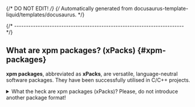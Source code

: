 {/* DO NOT EDIT! */}
{/* Automatically generated from docusaurus-template-liquid/templates/docusaurus. */}

{/* ------------------------------------------------------------------------ */}

## What are xpm packages? (xPacks) {#xpm-packages}

**xpm packages**, abbreviated as **xPacks**, are versatile,
language-neutral software packages. They have been successfully
utilised in C/C++ projects.

<details>
<summary>What the heck are xpm packages (xPacks)? Please, do not introduce another package format!</summary>

Although the initial appearance may seem complex, utilising
xpm packages is, in fact, straightforward.
The design rationale is to automate frequent
operations that occur during software development, such as the
installation of
dependencies, and to ensure reproducibility.

These packages are managed by **[xpm](https://xpack.github.io/xpm/)**
(the xPack Project Manager),
a programme that complements the **[npm](https://docs.npmjs.com/cli/)** CLI
(the popular JavaScript package manager), with new language-neutral features.

The xPacks Framework **does NOT introduce a new package format**; instead,
it uses **the same format as npm packages**, which is a collection of
files/folders and a `package.json` file with the package metadata.

**xpm** can install packages from the
same repositories as **npm**, whether public or private.

The packages (usually regular archives, but also git repositories),
are extracted into separate folders within the project.

Based on the content, there are two types of xpm packages:

- packages with source libraries (**source** xpm packages)
- packages with executables, usually platform-specific binary
tools (**binary** xpm packages)

**Source xpm packages** are regular npm packages that include **library
source files**, typically in **C/C++**, though there are no language
restrictions.

**Binary xpm packages** are also regular npm packages, but with minimal
content, typically just the `package.json` file. Since these packages
provide executables for multiple platforms, some of which are quite
large, it is not practical to include all binaries within the npm
package itself. Instead, the `package.json` file contains references
(URLs) to platform-specific binary archives (e.g., `.tar.gz` for Unix or
`.zip` for Windows).

These archives are also expanded along with the package metadata.
Links/forwarders to
these executables are created in a `.bin` folder,
eliminating the need to add multiple folders to the `PATH`.

In summary, xpm packages can enhance and automate the installation
process for source libraries and tools.

In summary, xpm packages can streamline and automate the installation
process for source libraries and tools. Further details are available on the
[xpm Concepts](https://xpack.github.io/xpm/docs/guide/concepts/) page.

</details>
